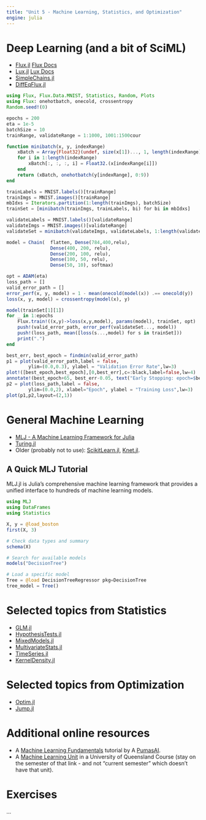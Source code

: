 ```yaml
---
title: "Unit 5 - Machine Learning, Statistics, and Optimization"
engine: julia
---
```


# Deep Learning (and a bit of SciML)

* [Flux.jl](https://github.com/FluxML/Flux.jl) [Flux Docs](https://fluxml.ai/Flux.jl/stable/)
* [Lux.jl](https://github.com/LuxDL/Lux.jl) [Lux Docs](https://lux.csail.mit.edu/stable/)
* [SimpleChains.jl](https://github.com/PumasAI/SimpleChains.jl)
* [DiffEqFlux.jl](https://docs.sciml.ai/DiffEqFlux/stable/examples/neural_ode/)

```julia
using Flux, Flux.Data.MNIST, Statistics, Random, Plots
using Flux: onehotbatch, onecold, crossentropy
Random.seed!(0)

epochs = 200
eta = 1e-5
batchSize = 10
trainRange, validateRange = 1:1000, 1001:1500cour

function minibatch(x, y, indexRange)
    xBatch = Array{Float32}(undef, size(x[1])..., 1, length(indexRange))
    for i in 1:length(indexRange)
        xBatch[:, :, :, i] = Float32.(x[indexRange[i]])
    end
    return (xBatch, onehotbatch(y[indexRange], 0:9))
end

trainLabels = MNIST.labels()[trainRange]
trainImgs = MNIST.images()[trainRange]
mbIdxs = Iterators.partition(1:length(trainImgs), batchSize)
trainSet = [minibatch(trainImgs, trainLabels, bi) for bi in mbIdxs]

validateLabels = MNIST.labels()[validateRange]
validateImgs = MNIST.images()[validateRange]
validateSet = minibatch(validateImgs, validateLabels, 1:length(validateImgs))

model = Chain(  flatten, Dense(784,400,relu),
                Dense(400, 200, relu),
                Dense(200, 100, relu), 
                Dense(100, 50, relu), 
                Dense(50, 10), softmax)

opt = ADAM(eta)
loss_path = []
valid_error_path = []
error_perf(x, y, model) = 1 - mean(onecold(model(x)) .== onecold(y))
loss(x, y, model) = crossentropy(model(x), y)

model(trainSet[1][1])
for _ in 1:epochs
    Flux.train!((x,y)->loss(x,y,model), params(model), trainSet, opt)
    push!(valid_error_path, error_perf(validateSet..., model))
    push!(loss_path, mean([loss(s...,model) for s in trainSet]))
    print(".")
end
```

```julia
best_err, best_epoch = findmin(valid_error_path)
p1 = plot(valid_error_path,label = false,
        ylim=(0.0,0.3), ylabel = "Validation Error Rate",lw=3)
plot!([best_epoch,best_epoch],[0,best_err],c=:black,label=false,lw=4)
annotate!(best_epoch+65, best_err-0.05, text("Early Stopping: epoch=$best_epoch", :black, :right, 8))
p2 = plot(loss_path,label = false,
        ylim=(0.0,2), xlabel="Epoch", ylabel = "Training Loss",lw=3)
plot(p1,p2,layout=(2,1))
```

# General Machine Learning

* [MLJ - A Machine Learning Framework for Julia](https://juliaai.github.io/MLJ.jl/stable/)
* [Turing.jl](https://turinglang.org/docs/getting-started/index.html)
* Older (probably not to use): [ScikitLearn.jl](https://github.com/cstjean/ScikitLearn.jl), [Knet.jl](https://github.com/denizyuret/Knet.jl).

## A Quick MLJ Tutorial

MLJ.jl is Julia's comprehensive machine learning framework that provides a unified interface to hundreds of machine learning models. 

```julia
using MLJ
using DataFrames
using Statistics
```

```julia
X, y = @load_boston
first(X, 3)
```

```julia
# Check data types and summary
schema(X)
```

```julia
# Search for available models
models("DecisionTree")
```

```julia
# Load a specific model
Tree = @load DecisionTreeRegressor pkg=DecisionTree
tree_model = Tree()
```

# Selected topics from Statistics

* [GLM.jl](https://github.com/JuliaStats/GLM.jl)
* [HypothesisTests.jl](https://github.com/JuliaStats/HypothesisTests.jl)
* [MixedModels.jl](https://github.com/JuliaStats/MixedModels.jl)
* [MultivariateStats.jl](https://github.com/JuliaStats/MultivariateStats.jl)
* [TimeSeries.jl](https://github.com/JuliaStats/TimeSeries.jl)
* [KernelDensity.jl](https://github.com/JuliaStats/KernelDensity.jl)

# Selected topics from Optimization

* [Optim.jl](https://github.com/JuliaNLSolvers/Optim.jl)
* [Jump.jl](https://github.com/jump-dev/JuMP.jl)

# Additional online resources

* A [Machine Learning Fundamentals](https://tutorials.pumas.ai/html/AIDD/01-machine_learning_fundamentals.html) tutorial by A [PumasAI](https://pumas.ai/).
* A [Machine Learning Unit](https://courses.smp.uq.edu.au/MATH2504/2023/lectures_html/lecture-unit-8.html) in a University of Queensland Course (stay on the semester of that link - and not "current semester" which doesn't have that unit).

# Exercises

...